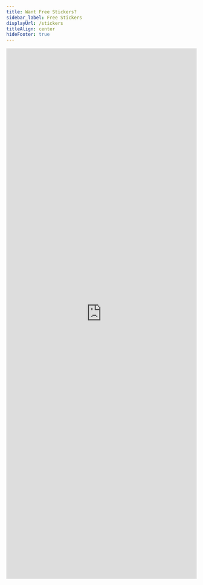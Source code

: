 ```yaml
---
title: Want Free Stickers?
sidebar_label: Free Stickers
displayUrl: /stickers
titleAlign: center
hideFooter: true
---
```


<iframe
  class="airtable-embed"
  src="https://airtable.com/embed/shrzncpI6vHnCyEcZ?backgroundColor=cyan"
  frameborder="0"
  onmousewheel=""
  width="100%"
  height="1400"
  style={{marginTop: "2rem", background: "transparent", border: "none"}}
></iframe>
